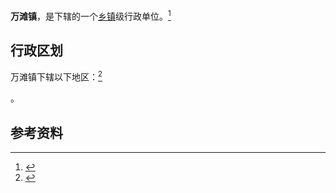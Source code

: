 {{中国乡级行政区|41/01/22/104/000}}

'''万滩镇'''，是{{PRC admin/fullname|41/01/22/104/000|3}}下辖的一个[[乡镇|乡镇]]级行政单位。<ref>{{PRC admin/ref sgc|{{PRC admin/parent|41/01/22/104/000}}}}</ref>

== 行政区划 ==

万滩镇下辖以下地区：<ref>{{PRC admin/ref sgc|41/01/22/104/000}}</ref>

{{PRC admin/children|41/01/22/104/000}}。

== 参考资料 ==

{{reflist}}

{{行政区划小作品}}
{{PRC admin/navcat|41/01/22/104/000}}